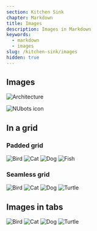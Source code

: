```yaml
---
section: Kitchen Sink
chapter: Markdown
title: Images
description: Images in Markdown
keywords:
  - markdown
  - images
slug: /kitchen-sink/images
hidden: true
---
```


## Images

![Architecture](https://source.unsplash.com/featured/1600x900/?modern+architecture 'Modern Architecture')

![NUbots icon](../images/nubots-icon.png 'NUbots icon')

## In a grid

### Padded grid

<Grid columns='1fr 1fr' rows="1fr 1fr" caption="Some possible pets">

![Bird](https://source.unsplash.com/featured/1600x900/?bird,0 'Bird')
![Cat](https://source.unsplash.com/featured/1600x900/?cat,0 'Cat')
![Dog](https://source.unsplash.com/featured/1600x900/?dog,0 'Dog')
![Fish](https://source.unsplash.com/featured/1600x900/?turtle,0 'Turtle')

</Grid>

### Seamless grid

<Grid columns='1fr 1fr' rows="1fr 1fr" caption="Some possible pets" seamless>

![Bird](https://source.unsplash.com/featured/1600x900/?bird,1 'Bird')
![Cat](https://source.unsplash.com/featured/1600x900/?cat,1 'Cat')
![Dog](https://source.unsplash.com/featured/1600x900/?dog,1 'Dog')
![Turtle](https://source.unsplash.com/featured/1600x900/?turtle,1 'Turtle')

</Grid>

## Images in tabs

<TabbedImages>

![Bird](https://source.unsplash.com/featured/1600x900/?bird,11 'Bird')
![Cat](https://source.unsplash.com/featured/1600x900/?cat,11 'Cat')
![Dog](https://source.unsplash.com/featured/1600x900/?dog,11 'Dog')
![Turtle](https://source.unsplash.com/featured/1600x900/?turtle,11 'Turtle')

</TabbedImages>
